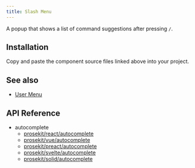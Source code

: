 ```yaml
---
title: Slash Menu
---
```



A popup that shows a list of command suggestions after pressing `/`.

<Demo story="slash-menu" />

## Installation

Copy and paste the component source files linked above into your project.

## See also

- [User Menu](/components/user-menu)

## API Reference

- autocomplete
  - [prosekit/react/autocomplete](/references/react/autocomplete)
  - [prosekit/vue/autocomplete](/references/vue/autocomplete)
  - [prosekit/preact/autocomplete](/references/preact/autocomplete)
  - [prosekit/svelte/autocomplete](/references/svelte/autocomplete)
  - [prosekit/solid/autocomplete](/references/solid/autocomplete)
